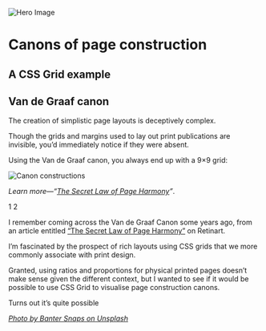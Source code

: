 
<Metatags
  title="Van de Graaf | May 5 | CSS Grid a day"
  description="An example of using CSS grid every day, from May 1–31st, 2019."
  thumbnail={Opengraph}
  url="https://cssgrid31.brett.cool"
  pathname="/may-5"
/>

<Collection>
  <Spread>
    <div className={`${Canon.t0} ${Canon.te4h} ${Canon.ln1} ${Canon.re0}`}>
      <img className={Canon.cover} src={Img} alt="Hero Image"/>
    </div>
    <h1 className={`${Canon.t5} ${Canon.l1} ${Canon.le7} ${Canon.m0} ${Canon.ae}`}>
      Canons of page construction
    </h1>
    <h2 className={`${Canon.t6} ${Canon.l1} ${Canon.le7} ${Canon.ae} ${Canon.m0}`}>
      A CSS Grid example
    </h2>
    <div className={`${Canon.t4} ${Canon.ae} ${Canon.r1} ${Canon.re7}`}>
      <h2 className={Canon.mt0}>Van de Graaf canon</h2>
      <p>The creation of simplistic page layouts is deceptively complex.</p>
      <p>Though the grids and margins used to lay out print publications are invisible, you’d immediately notice if they were absent.</p>
      <p className={Canon.mb0}>Using the Van de Graaf canon, you always end up with a 9×9 grid:</p>
    </div>
    <div className={`${Canon.t5} ${Canon.r1} ${Canon.ren1}`}>
      <img src={Examples} alt="Canon constructions"/>
      <p><em>Learn more—“<a href="http://retinart.net/graphic-design/secret-law-of-page-harmony/">The Secret Law of Page Harmony</a>”</em>.</p>
    </div>
    <PageNumber side="left">1</PageNumber>
    <PageNumber side="right">2</PageNumber>
  </Spread>  
</Collection>

<Footer date={5} prev={true}>

I remember coming across the Van de Graaf Canon some years ago, from an article entitled [“The Secret Law of Page Harmony”][ph] on Retinart.

I’m fascinated by the prospect of rich layouts using CSS grids that we more commonly associate with print design.

Granted, using ratios and proportions for physical printed pages doesn’t make sense given the different context, but I wanted to see if it would be possible to use CSS Grid to visualise page construction canons.

Turns out it’s quite possible

*[Photo by Banter Snaps on Unsplash][credit]*

[ph]: http://retinart.net/graphic-design/secret-law-of-page-harmony/ "The Secret Law of Page Harmony"
[credit]: https://unsplash.com/photos/eY7ETwocMyU "Photo by Banter Snaps on Unsplash"
</Footer>
